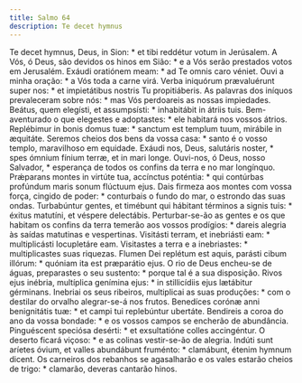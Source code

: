 ```yaml
---
title: Salmo 64
description: Te decet hymnus
---
```


<div class="side-by-side not-content">
  <span class="text-justify">
    Te decet hymnus, Deus, in Sion: * et tibi reddétur votum in Jerúsalem.
  </span>
  <span class="text-justify">
    A Vós, ó Deus, são devidos os hinos em Sião: * e a Vós serão prestados votos
    em Jerusalém.
  </span>
  <span class="text-justify">
    Exáudi oratiónem meam: * ad Te omnis caro véniet.
  </span>
  <span class="text-justify">
    Ouvi a minha oração: * a Vós toda a carne virá.
  </span>
  <span class="text-justify">
    Verba iniquórum prævaluérunt super nos: * et impietátibus nostris Tu
    propitiáberis.
  </span>
  <span class="text-justify">
    As palavras dos iníquos prevaleceram sobre nós: * mas Vós perdoareis as
    nossas impiedades.
  </span>
  <span class="text-justify">
    Beátus, quem elegísti, et assumpsísti: * inhabitábit in átriis tuis.
  </span>
  <span class="text-justify">
    Bem-aventurado o que elegestes e adoptastes: * ele habitará nos vossos
    átrios.
  </span>
  <span class="text-justify">
    Replébimur in bonis domus tuæ: * sanctum est templum tuum, mirábile in
    æquitáte.
  </span>
  <span class="text-justify">
    Seremos cheios dos bens da vossa casa: * santo é o vosso templo, maravilhoso
    em equidade.
  </span>
  <span class="text-justify">
    Exáudi nos, Deus, salutáris noster, * spes ómnium fínium terræ, et in mari
    longe.
  </span>
  <span class="text-justify">
    Ouvi-nos, ó Deus, nosso Salvador, * esperança de todos os confins da terra e
    no mar longínquo.
  </span>
  <span class="text-justify">
    Prǽparans montes in virtúte tua, accínctus poténtia: * qui contúrbas
    profúndum maris sonum flúctuum ejus.
  </span>
  <span class="text-justify">
    Dais firmeza aos montes com vossa força, cingido de poder: * conturbais o
    fundo do mar, o estrondo das suas ondas.
  </span>
  <span class="text-justify">
    Turbabúntur gentes, et timébunt qui hábitant términos a signis tuis: *
    éxitus matutíni, et véspere delectábis.
  </span>
  <span class="text-justify">
    Perturbar-se-ão as gentes e os que habitam os confins da terra temerão aos
    vossos prodígios: * dareis alegria às saídas matutinas e vespertinas.
  </span>
  <span class="text-justify">
    Visitásti terram, et inebriásti eam: * multiplicásti locupletáre eam.
  </span>
  <span class="text-justify">
    Visitastes a terra e a inebriastes: * multiplicastes suas riquezas.
  </span>
  <span class="text-justify">
    Flumen Dei replétum est aquis, parásti cibum illórum: * quóniam ita est
    præparátio ejus.
  </span>
  <span class="text-justify">
    O rio de Deus encheu-se de águas, preparastes o seu sustento: * porque tal é
    a sua disposição.
  </span>
  <span class="text-justify">
    Rivos ejus inébria, multíplica genímina ejus: * in stillicídiis ejus
    lætábitur gérminans.
  </span>
  <span class="text-justify">
    Inebriai os seus ribeiros, multiplicai as suas produções: * com o destilar
    do orvalho alegrar-se-á nos frutos.
  </span>
  <span class="text-justify">
    Benedíces corónæ anni benignitátis tuæ: * et campi tui replebúntur ubertáte.
  </span>
  <span class="text-justify">
    Bendireis a coroa do ano da vossa bondade: * e os vossos campos se encherão
    de abundância.
  </span>
  <span class="text-justify">
    Pinguéscent speciósa desérti: * et exsultatióne colles accingéntur.
  </span>
  <span class="text-justify">
    O deserto ficará viçoso: * e as colinas vestir-se-ão de alegria.
  </span>
  <span class="text-justify">
    Indúti sunt aríetes óvium, et valles abundábunt fruménto: * clamábunt,
    étenim hymnum dicent.
  </span>
  <span class="text-justify">
    Os carneiros dos rebanhos se agasalharão e os vales estarão cheios de trigo:
    * clamarão, deveras cantarão hinos.
  </span>
</div>
